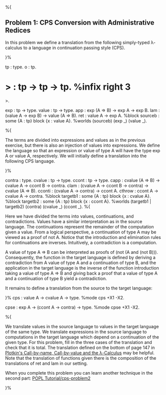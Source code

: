 %{

== Problem 1: CPS Conversion with Administrative Redices ==

In this problem we define a translation from the following simply-typed
λ-calculus to a language in continuation passing style (CPS).

}%

tp : type.
o  : tp.
=> : tp -> tp -> tp.           %infix right 3 =>.

exp   : tp -> type.
value : tp -> type.
app   : exp (A => B) -> exp A -> exp B.
lam   : (value A -> exp B) -> value (A => B).
ret   : value A -> exp A.
%block sourceb : some {A : tp} block {x : value A}.
%worlds (sourceb) (exp _) (value _).

%{

The terms are divided into expressions and values as in the previous exercise, but there is also an injection of values into expressions.  We define the language so that an expression or value of type A will have the type exp A or value A, respectively.  We will initially define a translation into the following CPS language.

}%

contra : type.
cvalue : tp -> type.
ccont  : tp -> type.
capp   : cvalue (A => B) -> cvalue A -> ccont B -> contra.
clam   : (cvalue A -> ccont B -> contra) -> cvalue (A => B).
cconti : (cvalue A -> contra) -> ccont A.
cthrow : ccont A -> cvalue A -> contra.
%block targetb1 : some {A : tp} block {x : cvalue A}.
%block targetb2 : some {A : tp} block {x : ccont A}.
%worlds (targetb1 | targetb2) (contra) (cvalue _) (ccont _).
%{

Here we have divided the terms into values, continuations, and contradictions.  Values have a similar interpretation as in the source language.  The continuations represent the remainder of the computation given a value.  From a logical perspective, a continuation of type A may be viewed as a proof of not A. Notice that the introduction and elimination rules for continuations are inverses.  Intuitively, a contradiction is a computation.

A value of type A => B can be interpreted as proofs of (not (A and (not B))).  Consequently, the function in the target language is defined by deriving a contradiction from A value of type A and a continuation of type B, and the application in the target language is the inverse of the function introduction taking a value of type A => B and giving back a proof that a value of type A and a continuation of type B yield a contradiction.

It remains to define a translation from the source to the target language:

}%
cps : value A -> cvalue A -> type.
%mode cps +X1 -X2.

cpse : exp A -> (ccont A -> contra) -> type.
%mode cpse +X1 -X2.

%{

We translate values in the source language to values in the target language of the same type.  We translate expressions in the source language to computations in the target language which depend on a continuation of the given type.  For this problem, fill in the three cases of the translation and check that it is total.  The translation defined on the bottom of page 147 in [http://homepages.inf.ed.ac.uk/gdp/publications/cbn_cbv_lambda.pdf Plotkin's Call-by-name, Call-by-value and the λ-Calculus] may be helpful.  Note that the translation of functions given there is the composition of the translations of ret and lam in our setting.

When you complete this problem you can learn another technique in the second part: [[POPL Tutorial/cps-problem2]]

}%